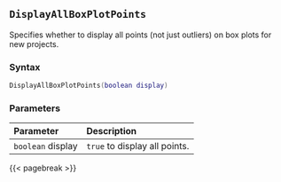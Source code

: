 ## `DisplayAllBoxPlotPoints`

Specifies whether to display all points (not just outliers) on box plots for new projects.

### Syntax {-}

``` .lua
DisplayAllBoxPlotPoints(boolean display)
```

### Parameters {-}

**Parameter** | **Description**
| :-- | :-- |
| `boolean` display | `true` to display all points. |

{{< pagebreak >}}